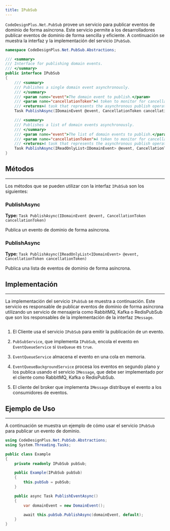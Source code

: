 ```yaml
---
title: IPubSub
---
```



`CodeDesignPlus.Net.PubSub` provee un servicio para publicar eventos de dominio de forma asíncrona. Este servicio permite a los desarrolladores publicar eventos de dominio de forma sencilla y eficiente. A continuación se muestra la interfaz y la implementación del servicio `IPubSub`.

```csharp url="packages/CodeDesignPlus.Net.PubSub/src/CodeDesignPlus.Net.PubSub.Abstractions/IPubSub.cs"
namespace CodeDesignPlus.Net.PubSub.Abstractions;

/// <summary>
/// Interface for publishing domain events.
/// </summary>
public interface IPubSub
{
    /// <summary>
    /// Publishes a single domain event asynchronously.
    /// </summary>
    /// <param name="event">The domain event to publish.</param>
    /// <param name="cancellationToken">A token to monitor for cancellation requests.</param>
    /// <returns>A task that represents the asynchronous publish operation.</returns>
    Task PublishAsync(IDomainEvent @event, CancellationToken cancellationToken);

    /// <summary>
    /// Publishes a list of domain events asynchronously.
    /// </summary>
    /// <param name="event">The list of domain events to publish.</param>
    /// <param name="cancellationToken">A token to monitor for cancellation requests.</param>
    /// <returns>A task that represents the asynchronous publish operation.</returns>
    Task PublishAsync(IReadOnlyList<IDomainEvent> @event, CancellationToken cancellationToken);
}
```

## Métodos
---

Los métodos que se pueden utilizar con la interfaz `IPubSub` son los siguientes:

### PublishAsync
**Type:** `Task PublishAsync(IDomainEvent @event, CancellationToken cancellationToken)`

Publica un evento de dominio de forma asíncrona.

### PublishAsync
**Type:** `Task PublishAsync(IReadOnlyList<IDomainEvent> @event, CancellationToken cancellationToken)`

Publica una lista de eventos de dominio de forma asíncrona.


## Implementación
---

La implementación del servicio `IPubSub` se muestra a continuación. Este servicio es responsable de publicar eventos de dominio de forma asíncrona utilizando un servicio de mensajería como RabbitMQ, Kafka o RedisPubSub que son los responsables de la implementación de la interfaz `IMessage`.

```csharp url="packages/CodeDesignPlus.Net.PubSub/src/CodeDesignPlus.Net.PubSub/Services/PubSubService.cs"
```

<Steps>

1. El Cliente usa el servicio `IPubSub` para emitir la publicación de un evento.

2. `PubSubService`, que implementa `IPubSub`, encola el evento en `EventQueueService` si `UseQueue` es `true`.

3. `EventQueueService` almacena el evento en una cola en memoria.

4. `EventQueueBackgroundService` procesa los eventos en segundo plano y los publica usando el servicio `IMessage`, que debe ser implementado por el cliente como RabbitMQ, Kafka o RedisPubSub.

5. El cliente del broker que implementa `IMessage` distribuye el evento a los consumidores de eventos.

</Steps>


## Ejemplo de Uso
---

A continuación se muestra un ejemplo de cómo usar el servicio `IPubSub` para publicar un evento de dominio.

```csharp
using CodeDesignPlus.Net.PubSub.Abstractions;
using System.Threading.Tasks;

public class Example
{
    private readonly IPubSub pubSub;

    public Example(IPubSub pubSub)
    {
        this.pubSub = pubSub;
    }

    public async Task PublishEventAsync()
    {
        var domainEvent = new DomainEvent();

        await this.pubSub.PublishAsync(domainEvent, default);
    }
}
```